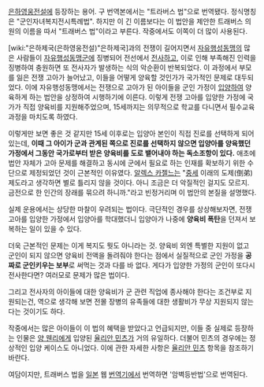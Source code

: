 [[은하영웅전설]]에 등장하는 용어. 구 번역본에서는 "트라버스 법"으로 번역됐다.
정식명칭은 "군인자녀복지전시특례법". 하지만 이 긴 이름보다는 이 법안을 제안한 트래버스 의원의 이름을 따서 "트래버스 법"이라고 부른다. 작중에서도 이쪽이 더 많이 사용된다.

[wiki:"은하제국(은하영웅전설)"은하제국]과의 전쟁이 길어지면서 [[자유행성동맹]]의 많은 사람들이 [[자유행성동맹군]]에 징병되어 전선에서 [[전사]]하고, 이로 인해 부족해진 인력을 징병하여 충원하면 또 전사자가 발생하는 식의 악순환이 반복되었다. 이 과정에서 부모를 잃은 전쟁 고아가 늘어났고, 이들을 어떻게 양육할 것인가가 국가적인 문제로 대두되었다. 이에 자유행성동맹에서는 전쟁으로 고아가 된 아이들을 군인 가정이 [[입양]]하여 양육하게 하는 법안을 상정하여 시행하기에 이른다.
이렇게 전쟁 고아를 입양한 가정에 국가가 직접 양육비를 지원해주었으며, 15세까지는 의무적으로 학교를 다니면서 필수교육과정을 마치도록 하였다.

이렇게만 보면 좋은 것 같지만 15세 이후로는 입양아 본인이 직접 진로를 선택하게 되어 있는데, '''이때 그 아이가 군과 관계된 쪽으로 진로를 선택하지 않으면 입양아를 양육했던 가정에서 그동안 국가로부터 받은 양육비를 도로 뱉어내야 하는 독소조항이 있다.''' 애초에 법안 자체가 고아 문제를 해결하고 동시에 군에서 필요로 하는 인재를 확보하기 위한 수단으로 제정되었던 것이 근본적인 이유였다.
[[알렉스 카젤느]]는 "[[중세]] 이래의 도제(倒弟) 제도라고 생각하면 별로 틀리지 않을 것이다. 아니 조금은 더 악질적인 걸지도 모르지. 금전으로 한 인간의 장래를 묶으려 하니까."라고 빈정거리며 이 법안의 본질을 설명했다.

실제 운용에서는 상당한 마찰이 우려되는 법이다. 극단적인 경우를 상상해보자면, 전쟁 고아를 입양한 가정에서 입양아를 학대했더니 입양아가 나중에 '''양육비 폭탄'''을 던져서 보복하는 일이 있을 수 있다.

더욱 근본적인 문제는 이게 복지도 뭣도 아니라는 것. 양육비 외엔 특별한 지원이 없고 군인이 되지 않으면 양육비 전액을 돌려줘야 한다는 점에서 실질적으로 군인 가정을 '''공짜로 군인키우는 보부'''로 써먹는 것과 다를 바 없다. 게다가 입양한 가정의 군인이 또다시 전사한다면? 여러모로 문제가 많은 법이다.

그리고 전사자의 아이들에 대한 양육비가 군 관련 직업에 종사해야 한다는 조건부로 지원되는건, 역으로 생각해 보면 전몰 장병의 유족들에 대한 생활비가 무상 지원되지 않는다는 것이기도 하다.

작중에서는 많은 아이들이 이 법의 혜택을 받았다고 언급되지만, 이들 중 실제로 등장하는 인물은 [[양 웬리]]에게 입양된 [[율리안 민츠]]가 거의 유일하다. 더불어 민츠의 경우에는 정상적인 입양 케이스도 아니었다. 이에 관한 자세한 사항은 [[율리안 민츠]] 항목을 참조하기 바란다.

여담이지만, 트래버스 법을 [[일본]] 웹 [[번역기]]에서 번역하면 '암벽등반법'으로 번역된다.
